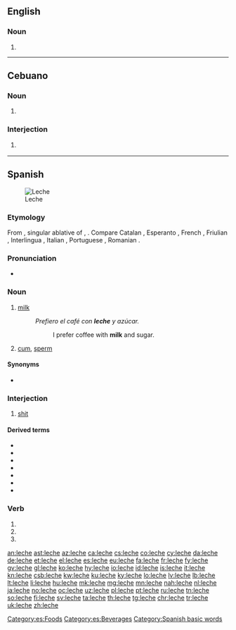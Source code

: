{{also|leché|léché|lèche}}
==English==

===Noun===
{{en-noun}}

# {{archaic form of|lechwe|lang=en}}

----

==Cebuano==

===Noun===
{{ceb-noun|leche}}

# {{lb|ceb|dated}} {{alternative spelling of|letse|lang=ceb}}

===Interjection===
# {{lb|ceb|vulgar|offensive}} {{alternative spelling of|letse|lang=ceb}}

----

==Spanish==
[[File:Milk glass.jpg|thumb|Leche]]

===Etymology===
From {{etyl|la|es}} {{m|la|lacte|}}, singular ablative of {{m|la|lac|}}, {{m|la|lactis|}}. Compare Catalan {{m|ca|llet|}}, Esperanto {{m|eo|lakto|}}, French {{m|fr|lait|}}, Friulian {{m|fur|lat|}}, Interlingua {{m|ia|lacte}}, Italian {{m|it|latte}}, Portuguese {{m|pt|leite|}}, Romanian {{m|ro|lapte|}}.

===Pronunciation===
* {{IPA|[ˈle̞tʃe̞]|lang=es}}

===Noun===
{{es-noun|f|leches}}

# {{lb|es|food}} [[milk]]
#: ''Prefiero el café con '''leche''' y azúcar.''
#:: I prefer coffee with '''milk''' and sugar.
# {{lb|es|Spain|vulgar}} [[cum]], [[sperm]] {{gloss|semen fluid}}

====Synonyms====
* {{sense|sperm}} {{l|es|esperma}}

===Interjection===
{{head|es|interjection}}

# {{lb|es|vulgar|Spain}} [[shit]]

====Derived terms====
* {{l|es|arroz con leche}}
* {{l|es|lechería|g=f}}
* {{l|es|lechero|g=m}}
* {{l|es|lechera|g=f}}
* {{l|es|lechoso}}
* {{l|es|mala leche}}
* {{l|es|cagarse en la leche}}

===Verb===
{{es-verb-form}}

# {{es-verb form of|ending=ar|mood=subjunctive|tense=present|pers=1|number=singular|lechar}}
# {{es-verb form of|ending=ar|mood=subjunctive|tense=present|pers=2|formal=yes|number=singular|lechar}}
# {{es-verb form of|ending=ar|mood=subjunctive|tense=present|pers=3|number=singular|lechar}}

[[Category:es:Foods]]
[[Category:es:Beverages]]
[[Category:Spanish basic words]]

[[an:leche]]
[[ast:leche]]
[[az:leche]]
[[ca:leche]]
[[cs:leche]]
[[co:leche]]
[[cy:leche]]
[[da:leche]]
[[de:leche]]
[[et:leche]]
[[el:leche]]
[[es:leche]]
[[eu:leche]]
[[fa:leche]]
[[fr:leche]]
[[fy:leche]]
[[gv:leche]]
[[gl:leche]]
[[ko:leche]]
[[hy:leche]]
[[io:leche]]
[[id:leche]]
[[is:leche]]
[[it:leche]]
[[kn:leche]]
[[csb:leche]]
[[kw:leche]]
[[ku:leche]]
[[ky:leche]]
[[lo:leche]]
[[lv:leche]]
[[lb:leche]]
[[lt:leche]]
[[li:leche]]
[[hu:leche]]
[[mk:leche]]
[[mg:leche]]
[[mn:leche]]
[[nah:leche]]
[[nl:leche]]
[[ja:leche]]
[[no:leche]]
[[oc:leche]]
[[uz:leche]]
[[pl:leche]]
[[pt:leche]]
[[ru:leche]]
[[tn:leche]]
[[so:leche]]
[[fi:leche]]
[[sv:leche]]
[[ta:leche]]
[[th:leche]]
[[tg:leche]]
[[chr:leche]]
[[tr:leche]]
[[uk:leche]]
[[zh:leche]]